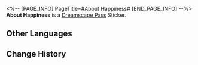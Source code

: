 <%-- [PAGE_INFO]
PageTitle=#About Happiness#
[END_PAGE_INFO] --%>
{{Stub|Location information}}
{{Item Infobox
|id          = 223021
|image       = Dreamscape Pass Sticker Text.png
|type        = Dreamscape Pass Sticker
|type2       = Big Squanderer Stickers
|invCategory = 
|rarity      = 4
|effect      = Digital stickers that can be used to decorate the pages of the Dreamtour Handbook. They come in many different styles.
|description = 
|source1     = [[Unlocked by Default]]
}}
{{Description|This street is populated by people &mdash; though none of them young &mdash; from all walks of life, wasting the excess of happiness they have in the realm of reality.}}
'''About Happiness''' is a [[Dreamscape Pass]] Sticker.

==Other Languages==
{{Other Languages
|en   = About Happiness
|zhs  = 有关幸福
|zht  = 有關幸福
|ja   = 幸せについて
|ko   = 행복에 관해
|es   = Acerca de la felicidad
|fr   = À propos du bonheur
|ru   = О счастье
|th   = เกี่ยวกับความสุข
|vi   = Về Hạnh Phúc
|de   = Über Glück
|id   = Tentang Kebahagiaan
|pt   = Sobre a Felicidade
}}

==Change History==
{{Change History|2.0}}